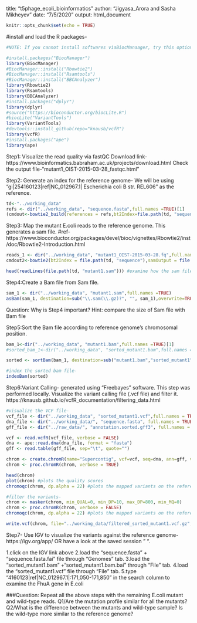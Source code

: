 
title: "t5phage_ecoli_bioinformatics"
author: "Jigyasa_Arora and Sasha Mikheyev"
date: "7/5/2020"
output: html_document


  ```{r setup, include=FALSE}
knitr::opts_chunk$set(echo = TRUE)
```

#install and load the R packages-
```{r}
#NOTE: If you cannot install softwares viaBiocManaager, try this option #https://community.rstudio.com/t/install-packages-unable-to-access-index-for-repository-try-disabling-secure-download-method-for-http/16578

#install.packages("BiocManager")
library(BiocManager)
#BiocManager::install("Rbowtie2")
#BiocManager::install("Rsamtools")
#BiocManager::install("BBCAnalyzer")
library(Rbowtie2)
library(Rsamtools)
library(BBCAnalyzer)
#install.packages("dplyr")
library(dplyr)
#source("https://bioconductor.org/biocLite.R")
#biocLite("VariantTools")
library(VariantTools)
#devtools::install_github(repo="knausb/vcfR")
library(vcfR)
#install.packages("ape")
library(ape)
```


Step1: Visualize the read quality via fastQC <optional>
Download link-https://www.bioinformatics.babraham.ac.uk/projects/download.html <available for windows and Mac users>
Check the output file-"mutant1_OIST-2015-03-28_fastqc.html"

  Step2: Generate an index for the reference genome- We will be using "gi|254160123|ref|NC_012967.1| Escherichia coli B str. REL606" as the reference.

```{r}
td<-"../working_data"
refs <- dir("../working_data", "sequence.fasta",full.names =TRUE)[1]
(cmdout<-bowtie2_build(references = refs,bt2Index=file.path(td, "sequence"), "--threads 4 --quiet",overwrite=TRUE))

```

Step3: Map the mutant E.coli reads to the reference genome. This generates a sam file.
#ref-https://www.bioconductor.org/packages/devel/bioc/vignettes/Rbowtie2/inst/doc/Rbowtie2-Introduction.html
```{r}
reads_1 <- dir("../working_data", "mutant1_OIST-2015-03-28.fq",full.names =TRUE)
cmdout2<-bowtie2(bt2Index = file.path(td, "sequence"),samOutput = file.path(td, "mutant1.sam"),seq1 = reads_1,overwrite = TRUE)

head(readLines(file.path(td, "mutant1.sam"))) #examine how the sam file looks like.
```


Step4:Create a Bam file from Sam file.
```{r}
sam_1 <- dir("../working_data", "mutant1.sam",full.names =TRUE)
asBam(sam_1, destination=sub("\\.sam(\\.gz)?", "", sam_1),overwrite=TRUE) #.bam extension is automatically added to the output.

```
Question: Why is Step4 important? Hint: compare the size of Sam file with Bam file

Step5:Sort the Bam file according to reference genome's chromosomal position.
```{r}
bam_1<-dir("../working_data", "mutant1.bam",full.names =TRUE)[1]
#sorted_bam_1<-dir("../working_data", "sorted_mutant1.bam",full.names =TRUE)

sorted <- sortBam(bam_1, destination=sub("mutant1.bam","sorted_mutant1",bam_1),overwrite=TRUE)

#index the sorted bam file-
indexBam(sorted)
```


Step6:Variant Calling- generated using "Freebayes" software. This step was performed locally.
Visualize the variant calling file (.vcf file) and filter it.
https://knausb.github.io/vcfR_documentation/filtering_data.html
```{r}
#visualize the VCF file-
vcf_file <- dir("../working_data", "sorted_mutant1.vcf",full.names = TRUE)[2]
dna_file <- dir("../working_data/", "sequence.fasta", full.names = TRUE)[1]
gff_file <- dir("../raw_data/", "annotation.sorted.gff3", full.names = TRUE)

vcf <- read.vcfR(vcf_file, verbose = FALSE)
dna <- ape::read.dna(dna_file, format = "fasta")
gff <- read.table(gff_file, sep="\t", quote="")

chrom <- create.chromR(name="Supercontig", vcf=vcf, seq=dna, ann=gff, verbose=FALSE)
chrom <- proc.chromR(chrom, verbose = TRUE)

head(chrom)
plot(chrom) #plots the quality scores
chromoqc(chrom, dp.alpha = 22) #plots the mapped variants on the reference genome.

#filter the variants-
chrom <- masker(chrom, min_QUAL=0, min_DP=10, max_DP=800, min_MQ=0)
chrom <- proc.chromR(chrom, verbose = FALSE)
chromoqc(chrom, dp.alpha = 22) #plots the mapped variants on the reference genome.

write.vcf(chrom, file="../working_data/filtered_sorted_mutant1.vcf.gz",mask = TRUE)
```


Step7- Use IGV to visualize the variants against the reference genome-https://igv.org/app/ OR have a look at the saved session " ".

1.click on the IGV link above
2.load the "sequence.fasta" + "sequence.fasta.fai" file through "Genomes" tab.
3.load the "sorted_mutant1.bam" +"sorted_mutant1.bam.bai" through "File" tab.
4.load the "sorted_mutant1.vcf" file through "File" tab.
5.type "4160123|ref|NC_012967.1|:171,050-171,850" in the search column to examine the FhuA gene in E.coli


###Question: Repeat all the above steps with the remaining E.coli mutant and wild-type reads. 
Q1/Are the mutation profile similar for all the mutants?
Q2/What is the difference between the mutants and wild-type sample? Is the wild-type more similar to the reference genome?

